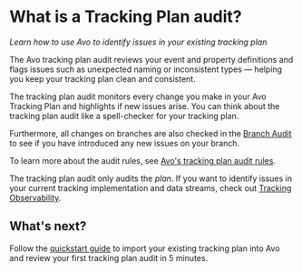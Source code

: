 
# What is a Tracking Plan audit?

_Learn how to use Avo to identify issues in your existing tracking plan_

The Avo tracking plan audit reviews your event and property definitions and flags issues such as unexpected naming or inconsistent types — helping you keep your tracking plan clean and consistent.

The tracking plan audit monitors every change you make in your Avo Tracking Plan and highlights if new issues arise. You can think about the tracking plan audit like a spell-checker for your tracking plan.

Furthermore, all changes on branches are also checked in the [Branch Audit](/audit/branch-audit) to see if you have introduced any new issues on your branch.

To learn more about the audit rules, see [Avo's tracking plan audit rules](/audit/rules).

<Callout>The tracking plan audit only audits the _plan_. If you want to identify issues in your current tracking implementation and data streams, check out [Tracking Observability](/workspace/inspector).</Callout>

## What's next?

Follow the [quickstart guide](/audit/quickstart) to import your existing tracking plan into Avo and review your first tracking plan audit in 5 minutes.
